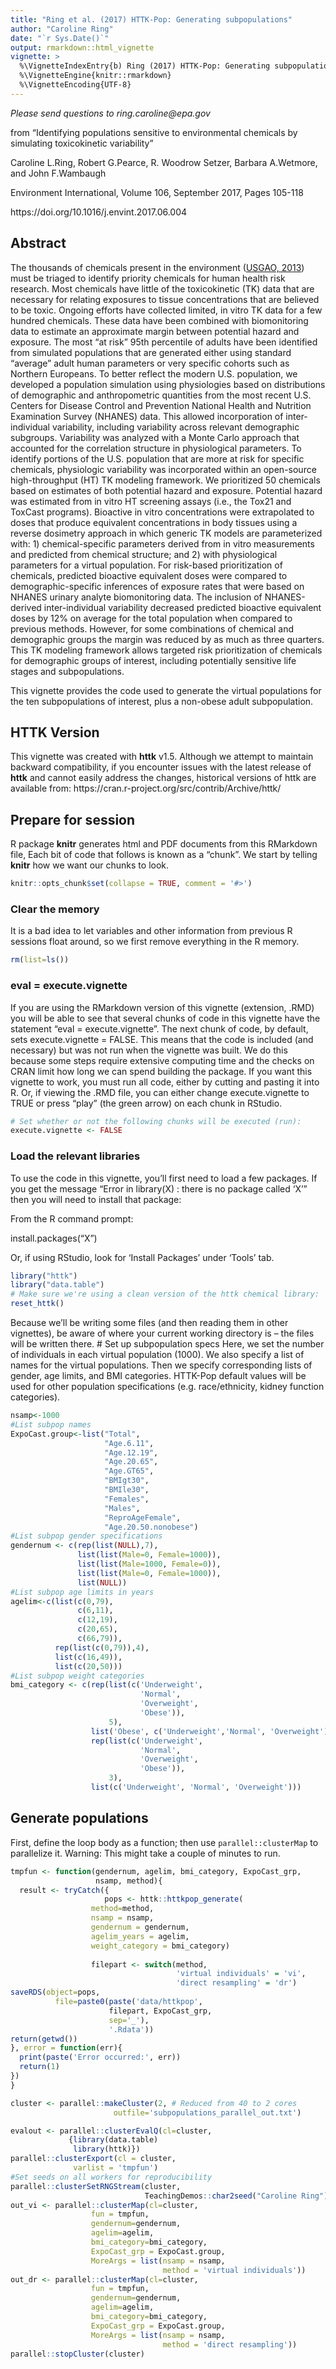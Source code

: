 ```yaml
---
title: "Ring et al. (2017) HTTK-Pop: Generating subpopulations"
author: "Caroline Ring"
date: "`r Sys.Date()`"
output: rmarkdown::html_vignette
vignette: >
  %\VignetteIndexEntry{b) Ring (2017) HTTK-Pop: Generating subpopulations}
  %\VignetteEngine{knitr::rmarkdown}
  %\VignetteEncoding{UTF-8}
---
```

*Please send questions to ring.caroline@epa.gov*

from "Identifying populations sensitive to environmental chemicals by simulating toxicokinetic variability"

Caroline L.Ring, Robert G.Pearce, R. Woodrow Setzer, Barbara A.Wetmore, and 
John F.Wambaugh

Environment International, Volume 106, September 2017, Pages 105-118

https://doi.org/10.1016/j.envint.2017.06.004

## Abstract
The thousands of chemicals present in the environment ([USGAO, 2013](https://www.gao.gov/products/gao-13-249)) must be triaged to identify priority chemicals for human health risk research. Most chemicals have little of the toxicokinetic (TK) data that are necessary for relating exposures to tissue concentrations that are believed to be toxic. Ongoing efforts have collected limited, in vitro TK data for a few hundred chemicals. These data have been combined with biomonitoring data to estimate an approximate margin between potential hazard and exposure. The most “at risk” 95th percentile of adults have been identified from simulated populations that are generated either using standard “average” adult human parameters or very specific cohorts such as Northern Europeans. To better reflect the modern U.S. population, we developed a population simulation using physiologies based on distributions of demographic and anthropometric quantities from the most recent U.S. Centers for Disease Control and Prevention National Health and Nutrition Examination Survey (NHANES) data. This allowed incorporation of inter-individual variability, including variability across relevant demographic subgroups. Variability was analyzed with a Monte Carlo approach that accounted for the correlation structure in physiological parameters. To identify portions of the U.S. population that are more at risk for specific chemicals, physiologic variability was incorporated within an open-source high-throughput (HT) TK modeling framework. We prioritized 50 chemicals based on estimates of both potential hazard and exposure. Potential hazard was estimated from in vitro HT screening assays (i.e., the Tox21 and ToxCast programs). Bioactive in vitro concentrations were extrapolated to doses that produce equivalent concentrations in body tissues using a reverse dosimetry approach in which generic TK models are parameterized with: 1) chemical-specific parameters derived from in vitro measurements and predicted from chemical structure; and 2) with physiological parameters for a virtual population. For risk-based prioritization of chemicals, predicted bioactive equivalent doses were compared to demographic-specific inferences of exposure rates that were based on NHANES urinary analyte biomonitoring data. The inclusion of NHANES-derived inter-individual variability decreased predicted bioactive equivalent doses by 12% on average for the total population when compared to previous methods. However, for some combinations of chemical and demographic groups the margin was reduced by as much as three quarters. This TK modeling framework allows targeted risk prioritization of chemicals for demographic groups of interest, including potentially sensitive life stages and subpopulations.

This vignette provides the code used to generate the virtual populations for the ten subpopulations of interest, plus a non-obese adult subpopulation.

## HTTK Version

This vignette was created with **httk** v1.5. Although we attempt to maintain 
backward compatibility, if you encounter issues with the latest release of 
**httk**
and cannot easily address the changes, historical versions of httk are 
available from: https://cran.r-project.org/src/contrib/Archive/httk/

## Prepare for session
R package **knitr** generates html and PDF documents from this RMarkdown file,
Each bit of code that follows is known as a "chunk". We start by telling 
**knitr** how we want our chunks to look.
```r
knitr::opts_chunk$set(collapse = TRUE, comment = '#>')
```

### Clear the memory
It is a bad idea to let variables and other information from previous R
sessions float around, so we first remove everything in the R memory.
```r
rm(list=ls()) 
```


### eval = execute.vignette
If you are using the RMarkdown version of this vignette (extension, .RMD) you
will be able to see that several chunks of code in this vignette
have the statement "eval = execute.vignette". The next chunk of code, by default,
sets execute.vignette = FALSE.  This means that the code is included (and necessary) but was
not run when the vignette was built. We do this because some steps require 
extensive computing time and the checks on CRAN limit how long we can spend
building the package. If you want this vignette to work, you must run all code,
either by cutting and pasting it into R. Or, if viewing the .RMD file, you can
either change execute.vignette to TRUE or press "play" (the green arrow) on
each chunk in RStudio.
```r
# Set whether or not the following chunks will be executed (run):
execute.vignette <- FALSE
```

### Load the relevant libraries
To use the code in this vignette, you'll first need to load a few packages.
If you get the message "Error in library(X) : there is no package called 'X'"
then you will need to install that package: 

From the R command prompt:

install.packages("X")

Or, if using RStudio, look for 'Install Packages' under 'Tools' tab.
```r
library("httk")
library("data.table")
# Make sure we're using a clean version of the httk chemical library:
reset_httk()
```

Because we'll be writing some files (and then reading them in other vignettes),
be aware of where your current working directory is -- the files will be written there.
# Set up subpopulation specs
Here, we set the number of individuals in each virtual population (1000). We also specify a list of names for the virtual populations. Then we specify corresponding lists of gender, age limits, and BMI categories. HTTK-Pop default values will be used for other population specifications (e.g. race/ethnicity, kidney function categories).
```r
nsamp<-1000
#List subpop names
ExpoCast.group<-list("Total",
                     "Age.6.11",
                     "Age.12.19",
                     "Age.20.65",
                     "Age.GT65",
                     "BMIgt30",
                     "BMIle30",
                     "Females",
                     "Males",
                     "ReproAgeFemale",
                     "Age.20.50.nonobese")
#List subpop gender specifications
gendernum <- c(rep(list(NULL),7), 
               list(list(Male=0, Female=1000)), 
               list(list(Male=1000, Female=0)), 
               list(list(Male=0, Female=1000)), 
               list(NULL))
#List subpop age limits in years
agelim<-c(list(c(0,79),
               c(6,11),
               c(12,19),
               c(20,65),
               c(66,79)),
          rep(list(c(0,79)),4),
          list(c(16,49)),
          list(c(20,50)))
#List subpop weight categories
bmi_category <- c(rep(list(c('Underweight', 
                             'Normal',
                             'Overweight',
                             'Obese')),
                      5),
                  list('Obese', c('Underweight','Normal', 'Overweight')),
                  rep(list(c('Underweight', 
                             'Normal',
                             'Overweight',
                             'Obese')),
                      3),
                  list(c('Underweight', 'Normal', 'Overweight')))
```

## Generate populations
First, define the loop body as a function; then use `parallel::clusterMap` to parallelize it. Warning: This might take a couple of minutes to run.
```r
tmpfun <- function(gendernum, agelim, bmi_category, ExpoCast_grp,
                   nsamp, method){
  result <- tryCatch({
                     pops <- httk::httkpop_generate(
                  method=method,
                  nsamp = nsamp,
                  gendernum = gendernum,
                  agelim_years = agelim,
                  weight_category = bmi_category)
                  
                  filepart <- switch(method,
                                     'virtual individuals' = 'vi',
                                     'direct resampling' = 'dr')
saveRDS(object=pops,
          file=paste0(paste('data/httkpop',
                      filepart, ExpoCast_grp, 
                      sep='_'),
                      '.Rdata'))
return(getwd())
}, error = function(err){
  print(paste('Error occurred:', err))
  return(1)
})
}

cluster <- parallel::makeCluster(2, # Reduced from 40 to 2 cores 
                       outfile='subpopulations_parallel_out.txt')

evalout <- parallel::clusterEvalQ(cl=cluster,
             {library(data.table)
              library(httk)})
parallel::clusterExport(cl = cluster,
              varlist = 'tmpfun')
#Set seeds on all workers for reproducibility
parallel::clusterSetRNGStream(cluster, 
                              TeachingDemos::char2seed("Caroline Ring"))
out_vi <- parallel::clusterMap(cl=cluster,
                  fun = tmpfun,
                  gendernum=gendernum,
                  agelim=agelim,
                  bmi_category=bmi_category,
                  ExpoCast_grp = ExpoCast.group,
                  MoreArgs = list(nsamp = nsamp,
                                  method = 'virtual individuals'))
out_dr <- parallel::clusterMap(cl=cluster,
                  fun = tmpfun,
                  gendernum=gendernum,
                  agelim=agelim,
                  bmi_category=bmi_category,
                  ExpoCast_grp = ExpoCast.group,
                  MoreArgs = list(nsamp = nsamp,
                                  method = 'direct resampling'))
parallel::stopCluster(cluster)
```